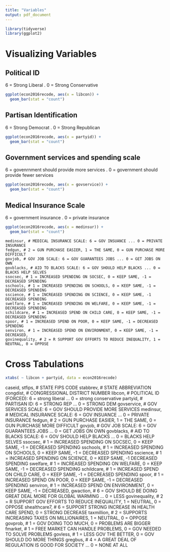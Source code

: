 ```yaml
---
title: "Variables"
output: pdf_document
---
```


```r
library(tidyverse)
library(ggplot2)
```

# Visualizing Variables

## Political ID

6 = Strong Liberal
.
0 = Strong Conservative
```r
ggplot(econ2016recode, aes(x = libcon)) + 
  geom_bar(stat = "count")
```

## Partisan Identification

6 = Strong Democrat 
.
0 = Strong Republican

```r
ggplot(econ2016recode, aes(x = partyid)) +
  geom_bar(stat = "count")
```


## Government services and spending scale

6 = govenrnment should provide more services
.
0 = government should provide fewer services

```r
ggplot(econ2016recode, aes(x = govservice)) +
  geom_bar(stat = "count")
```

## Medical Insurance Scale

6 = government insurance
.
0 = private insurance

```r
ggplot(econ2016recode, aes(x = medinsur)) +
  geom_bar(stat = "count")
```



    medinsur, # MEDICAL INSURANCE SCALE: 6 = GOV INSUANCE ... 0 = PRIVATE INSURANCE
    fedgun, # 2 = GUN PURCHASE EASIER, 1 = THE SAME, 0 = GUN PURCHASE MORE DIFFICULT
    govjob, # GOV JOB SCALE: 6 = GOV GUARANTEES JOBS ... 0 = GET JOBS ON OWN
    govblacks, # AID TO BLACKS SCALE: 6 = GOV SHOULD HELP BLACKS ... 0 = BLACKS HELP SELVES
    ssocsec, # 1 = INCREASED SPENDING ON SOCSEC, 0 = KEEP SAME, -1 = DECREASED SPENDING
    sschools, # 1 = INCREASED SPENDING ON SCHOOLS, 0 = KEEP SAME, -1 = DECREASED SPENDING
    sscience, # 1 = INCREASED SPENDING ON SCIENCE, 0 = KEEP SAME, -1 DECREASED SPENDING
    swelfare, # 1 = INCREASED SPENDING ON WELFARE, 0 = KEEP SAME, -1 = DECREASED SPENDING
    schildcare, # 1 = INCREASED SPEND ON CHILD CARE, 0 = KEEP SAME, -1 = DECREASED SPENDING
    spoor, # 1 = INCREASED SPEND ON POOR, 0 = KEEP SAME, -1 = DECREASED SPENDING
    senviron, # 1 = INCREASED SPEND ON ENVIRONMENT, 0 = KEEP SAME, -1 = DECREASED,
    govinequality, # 2 = R SUPPORT GOV EFFORTS TO REDUCE INEQUALITY, 1 = NEUTRAL, 0 = OPPOSE
    
    
# Cross Tabulations

```r
xtabs( ~ libcon + partyid, data = econ2016recode)
```



caseid,
    stfips, # STATE FIPS CODE
    stabbrev, # STATE ABBREVIATION
    congdist, # CONGRESSIONAL DISTRICT NUMBER
    libcon, # POLITICAL ID (FORCED): 6 = strong liberal ... 0 = strong conservative 
    partyid, # PARTISAN ID: 6 = STRONG REP ... 0 = STRONG DEM
    govservice, # GOV SERVICES SCALE: 6 = GOV SHOULD PROVIDE MORE SERVICES
    medinsur, # MEDICAL INSURANCE SCALE: 6 = GOV INSUANCE ... 0 = PRIVATE INSURANCE
    fedgun, # 2 = GUN PURCHASE EASIER, 1 = THE SAME, 0 = GUN PURCHASE MORE DIFFICULT
    govjob, # GOV JOB SCALE: 6 = GOV GUARANTEES JOBS ... 0 = GET JOBS ON OWN
    govblacks, # AID TO BLACKS SCALE: 6 = GOV SHOULD HELP BLACKS ... 0 = BLACKS HELP SELVES
    ssocsec, # 1 = INCREASED SPENDING ON SOCSEC, 0 = KEEP SAME, -1 = DECREASED SPENDING
    sschools, # 1 = INCREASED SPENDING ON SCHOOLS, 0 = KEEP SAME, -1 = DECREASED SPENDING
    sscience, # 1 = INCREASED SPENDING ON SCIENCE, 0 = KEEP SAME, -1 DECREASED SPENDING
    swelfare, # 1 = INCREASED SPENDING ON WELFARE, 0 = KEEP SAME, -1 = DECREASED SPENDING
    schildcare, # 1 = INCREASED SPEND ON CHILD CARE, 0 = KEEP SAME, -1 = DECREASED SPENDING
    spoor, # 1 = INCREASED SPEND ON POOR, 0 = KEEP SAME, -1 = DECREASED SPENDING
    senviron, # 1 = INCREASED SPEND ON ENVIRONMENT, 0 = KEEP SAME, -1 = DECREASED,
    gwaction, # 6 = GOV SHOULD BE DOING GREAT DEAL MORE FOR GLOBAL WARMING ... 0 = LESS
    govinequality, # 2 = R SUPPORT GOV EFFORTS TO REDUCE INEQUALITY, 1 = NEUTRAL, 0 = OPPOSE
    shealthcare7, # 6 = SUPPORT STRONG INCREASE IN HEALTH CARE SPEND, 0 = STRONG DECREASE
    taxmillion, # 2 = SUPPORTS INCREASING TAXES ON MILLIONAIRES, 1 = NEUTRAL, 0 = OPPOSE
    govprob, # 1 = GOV DOING TOO MUCH, 0 = PROBLEMS ARE BIGGER
    fmarket, # 1 = FREE MARKET CAN HANDLE PROBLEMS, 0 = GOV NEEDED TO SOLVE PROBLEMS
    govless, # 1 = LESS GOV THE BETTER, 0 = GOV SHOULD DO MORE THINGS
    gregbus, # 4 = A GREAT DEAL OF REGULATION IS GOOD FOR SOCIETY ... 0 = NONE AT ALL